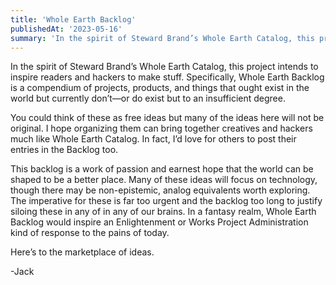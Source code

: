 ```yaml
---
title: 'Whole Earth Backlog'
publishedAt: '2023-05-16'
summary: 'In the spirit of Steward Brand’s Whole Earth Catalog, this project intends to inspire readers and hackers to make stuff.'
---
```


In the spirit of Steward Brand’s Whole Earth Catalog, this project intends to inspire readers and hackers to make stuff. Specifically, Whole Earth Backlog is a compendium of projects, products, and things that ought exist in the world but currently don’t—or do exist but to an insufficient degree. 

You could think of these as free ideas but many of the ideas here will not be original. I hope organizing them can bring together creatives and hackers much like Whole Earth Catalog. In fact, I’d love for others to post their entries in the Backlog too.

This backlog is a work of passion and earnest hope that the world can be shaped to be a better place. Many of these ideas will focus on technology, though there may be non-epistemic, analog equivalents worth exploring. The imperative for these is far too urgent and the backlog too long to justify siloing these in any of in any of our brains. In a fantasy realm, Whole Earth Backlog would inspire an Enlightenment or Works Project Administration kind of response to the pains of today. 

Here’s to the marketplace of ideas.

-Jack